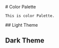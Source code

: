 
<Meta title="Color Palette" />

<div className="sb-container">
  <div className='sb-section-title'>
    # Color Palette

    This is color Palette.

  </div>

<div className="sb-color-palette">
## Light Theme

  <ColorPalette>
    <ColorItem
      title="Primary"
      subtitle="Primary color"
      colors={{
        "Primary": '#005cba',
        "On Primary": '#ffffff',
        "Primary Container": '#d7e3ff',
        "On Primary Container": '#001b3e'
      }}
    />
    <ColorItem
      title="Secondary"
      subtitle="Secondary color"
      colors={{
        "Secondary": '#006973',
        "On Secondary": '#ffffff',
        "Secondary Container": '#91F1FF',
        "On Secondary Container": '#001F23'
      }}
    />
    <ColorItem
      title="Tertiary"
      subtitle="Tertiary color"
      colors={{
        "Tertiary": '#006e2e',
        "On Tertiary": '#ffffff',
        "Tertiary Container": '#9AF7A7',
        "On Tertiary Container": '#002109'
      }}
    />
    <ColorItem
      title="Error"
      subtitle="Error color"
      colors={{
        "Error": '#BA1A1A',
        "On Error": '#ffffff',
        "Error Container": '#FFDAD6',
        "On Error Container": '#410002'
      }}
    />
    <ColorItem
      title="Surface"
      subtitle="Surface color"
      colors={{
        "On Surface": '#1A1B1F',
        "On Surface Variant": '#44474E',
      }}
    />
    <ColorItem
      title="Outline"
      subtitle="Outline color"
      colors={{
        "Outline": '#74777F',
        "Outline Variant": '#C4C6D0',
      }}
    />
    <ColorItem
      title="Surface Container"
      subtitle="Surface Container color"
      colors={{
        "Surf. Cont. Lowest": '#FFFFFF',
        "Surf. Cont. Low": '#F4F3F7',
        "Surf. Cont.": '#EFEDF1',
        "Surf. Cont. High": '#E9E7EC',
        "Surf. Cont. Highest": '#E3E2E6'
      }}
    />
  </ColorPalette>
</div>

<div className="sb-color-palette">

## Dark Theme

  <ColorPalette>
    <ColorItem
      title="Primary"
      subtitle="Primary color"
      colors={{
        "Primary": '#ABC7FF',
        "On Primary": '#002F65',
        "Primary Container": '#00458F',
        "On Primary Container": '#D7E3FF'
      }}
    />
    <ColorItem
      title="Secondary"
      subtitle="Secondary color"
      colors={{
        "Secondary": '#4ED8E9',
        "On Secondary": '#00363C',
        "Secondary Container": '#004F57',
        "On Secondary Container": '#91F1FF'
      }}
    />
    <ColorItem
      title="Tertiary"
      subtitle="Tertiary color"
      colors={{
        "Tertiary": '#7EDA8D',
        "On Tertiary": '#003914',
        "Tertiary Container": '#005321',
        "On Tertiary Container": '#9AF7A7'
      }}
    />
    <ColorItem
      title="Error"
      subtitle="Error color"
      colors={{
        "Error": '#FFB4AB',
        "On Error": '#690005',
        "Error Container": '#93000A',
        "On Error Container": '#FFDAD6'
      }}
    />
    <ColorItem
      title="Surface"
      subtitle="Surface color"
      colors={{
        "On Surface": '#C7C6CA',
        "On Surface Variant": '#C4C6D0',
      }}
    />
    <ColorItem
      title="Outline"
      subtitle="Outline color"
      colors={{
        "Outline": '#8E9099',
        "Outline Variant": '#44474E',
      }}
    />
    <ColorItem
      title="Surface Container"
      subtitle="Surface Container color"
      colors={{
        "Surf. Cont. Lowest": '#0D0E11',
        "Surf. Cont. Low": '#1A1B1F',
        "Surf. Cont.": '#1F1F23',
        "Surf. Cont. High": '#292A2D',
        "Surf. Cont. Highest": '#343538'
      }}
    />
  </ColorPalette>
</div>

</div>
